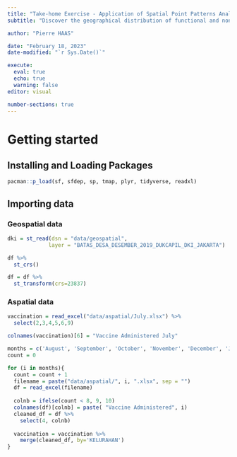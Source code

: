 ```yaml
---
title: "Take-home Exercise - Application of Spatial Point Patterns Analysis"
subtitle: "Discover the geographical distribution of functional and non-function water points in Osun State, Nigeria"

author: "Pierre HAAS"

date: "February 18, 2023"
date-modified: "`r Sys.Date()`"

execute:
  eval: true
  echo: true
  warning: false
editor: visual

number-sections: true
---
```


# Getting started

## Installing and Loading Packages

```r
pacman::p_load(sf, sfdep, sp, tmap, plyr, tidyverse, readxl)
```

## Importing data

### Geospatial data

```r
dki = st_read(dsn = "data/geospatial",
             layer = "BATAS_DESA_DESEMBER_2019_DUKCAPIL_DKI_JAKARTA")
```

```r
df %>%
  st_crs()
```

```r
df = df %>%
  st_transform(crs=23837)
```

### Aspatial data

```r
vaccination = read_excel("data/aspatial/July.xlsx") %>%
  select(2,3,4,5,6,9)

colnames(vaccination)[6] = "Vaccine Administered July"

months = c('August', 'September', 'October', 'November', 'December', 'January', 'February', 'March', 'April', 'May', 'June')
count = 0

for (i in months){
  count = count + 1
  filename = paste("data/aspatial/", i, ".xlsx", sep = "")
  df = read_excel(filename)
  
  colnb = ifelse(count < 8, 9, 10)
  colnames(df)[colnb] = paste( "Vaccine Administered", i)
  cleaned_df = df %>%
    select(4, colnb)
  
  vaccination = vaccination %>%
    merge(cleaned_df, by='KELURAHAN')
}
```







